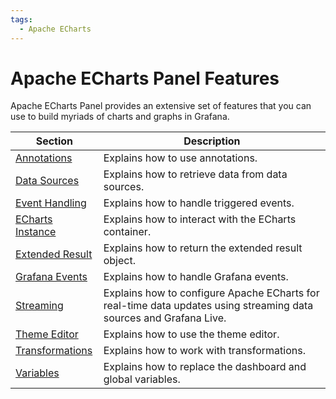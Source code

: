```yaml
---
tags:
  - Apache ECharts
---
```


# Apache ECharts Panel Features

Apache ECharts Panel provides an extensive set of features that you can use to build myriads of charts and graphs in Grafana.

| Section                               | Description                                                                                                        |
| ------------------------------------- | ------------------------------------------------------------------------------------------------------------------ |
| [Annotations](../annotations)         | Explains how to use annotations.                                                                                   |
| [Data Sources](../datasources)        | Explains how to retrieve data from data sources.                                                                   |
| [Event Handling](../events)           | Explains how to handle triggered events.                                                                           |
| [ECharts Instance](../instance)       | Explains how to interact with the ECharts container.                                                               |
| [Extended Result](../extended)        | Explains how to return the extended result object.                                                                 |
| [Grafana Events](../eventbus)         | Explains how to handle Grafana events.                                                                             |
| [Streaming](../streaming)             | Explains how to configure Apache ECharts for real-time data updates using streaming data sources and Grafana Live. |
| [Theme Editor](../theme)              | Explains how to use the theme editor.                                                                              |
| [Transformations](../transformations) | Explains how to work with transformations.                                                                         |
| [Variables](../variables)             | Explains how to replace the dashboard and global variables.                                                        |
